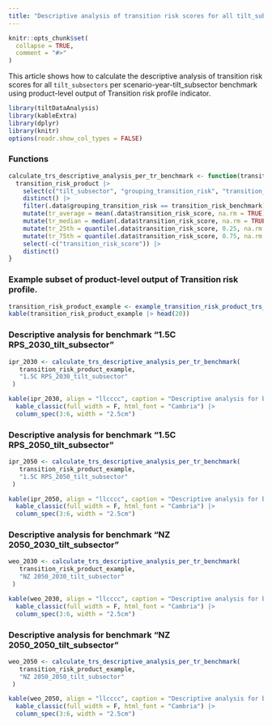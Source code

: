 ```yaml
---
title: "Descriptive analysis of transition risk scores for all tilt_subsectors per scenario-year-tilt_subsector benchmark"
---
```


```r
knitr::opts_chunk$set(
  collapse = TRUE,
  comment = "#>"
)
```

This article shows how to calculate the descriptive analysis of transition risk 
scores for all `tilt_subsectors` per scenario-year-tilt_subsector benchmark 
using product-level output of Transition risk profile indicator.

```r
library(tiltDataAnalysis)
library(kableExtra)
library(dplyr)
library(knitr)
options(readr.show_col_types = FALSE)
```

### Functions

```r
calculate_trs_descriptive_analysis_per_tr_benchmark <- function(transition_risk_product, transition_risk_benchmark) {
  transition_risk_product |>
    select(c("tilt_subsector", "grouping_transition_risk", "transition_risk_score")) |>
    distinct() |>
    filter(.data$grouping_transition_risk == transition_risk_benchmark) |>
    mutate(tr_average = mean(.data$transition_risk_score, na.rm = TRUE), .by = "tilt_subsector") |>
    mutate(tr_median = median(.data$transition_risk_score, na.rm = TRUE), .by = "tilt_subsector") |>
    mutate(tr_25th = quantile(.data$transition_risk_score, 0.25, na.rm = TRUE), .by = "tilt_subsector") |>
    mutate(tr_75th = quantile(.data$transition_risk_score, 0.75, na.rm = TRUE), .by = "tilt_subsector") |>
    select(-c("transition_risk_score")) |>
    distinct()
}
```

### Example subset of product-level output of Transition risk profile.

```r
transition_risk_product_example <- example_transition_risk_product_trs_des_analysis()
kable(transition_risk_product_example |> head(20))
```

### Descriptive analysis for benchmark "1.5C RPS_2030_tilt_subsector"

```r
ipr_2030 <- calculate_trs_descriptive_analysis_per_tr_benchmark(
   transition_risk_product_example,
   "1.5C RPS_2030_tilt_subsector"
 )

kable(ipr_2030, align = "llcccc", caption = "Descriptive analysis for benchmark 1.5C RPS_2030_tilt_subsector", escape = F) |>
  kable_classic(full_width = F, html_font = "Cambria") |>
  column_spec(3:6, width = "2.5cm")
```

### Descriptive analysis for benchmark "1.5C RPS_2050_tilt_subsector"

```r
ipr_2050 <- calculate_trs_descriptive_analysis_per_tr_benchmark(
   transition_risk_product_example,
   "1.5C RPS_2050_tilt_subsector"
 )

kable(ipr_2050, align = "llcccc", caption = "Descriptive analysis for benchmark 1.5C RPS_2050_tilt_subsector", escape = F) |>
  kable_classic(full_width = F, html_font = "Cambria") |>
  column_spec(3:6, width = "2.5cm")
```

### Descriptive analysis for benchmark "NZ 2050_2030_tilt_subsector"

```r
weo_2030 <- calculate_trs_descriptive_analysis_per_tr_benchmark(
   transition_risk_product_example,
   "NZ 2050_2030_tilt_subsector"
 )

kable(weo_2030, align = "llcccc", caption = "Descriptive analysis for benchmark NZ 2050_2030_tilt_subsector", escape = F) |>
  kable_classic(full_width = F, html_font = "Cambria") |>
  column_spec(3:6, width = "2.5cm")
```

### Descriptive analysis for benchmark "NZ 2050_2050_tilt_subsector"

```r
weo_2050 <- calculate_trs_descriptive_analysis_per_tr_benchmark(
   transition_risk_product_example,
   "NZ 2050_2050_tilt_subsector"
 )

kable(weo_2050, align = "llcccc", caption = "Descriptive analysis for benchmark NZ 2050_2050_tilt_subsector", escape = F) |>
  kable_classic(full_width = F, html_font = "Cambria") |>
  column_spec(3:6, width = "2.5cm")
```
